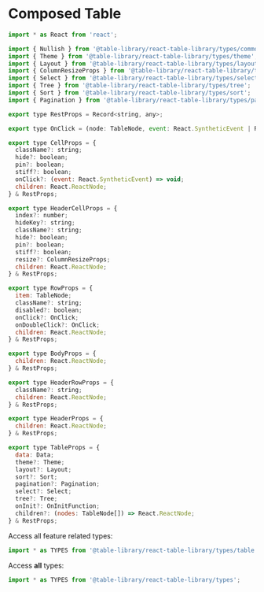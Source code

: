 
<Meta title="Types/Composed Table" />

# Composed Table

```javascript
import * as React from 'react';

import { Nullish } from '@table-library/react-table-library/types/common';
import { Theme } from '@table-library/react-table-library/types/theme';
import { Layout } from '@table-library/react-table-library/types/layout';
import { ColumnResizeProps } from '@table-library/react-table-library/types/resize';
import { Select } from '@table-library/react-table-library/types/select';
import { Tree } from '@table-library/react-table-library/types/tree';
import { Sort } from '@table-library/react-table-library/types/sort';
import { Pagination } from '@table-library/react-table-library/types/pagination';

export type RestProps = Record<string, any>;

export type OnClick = (node: TableNode, event: React.SyntheticEvent | React.KeyboardEvent) => void;

export type CellProps = {
  className?: string;
  hide?: boolean;
  pin?: boolean;
  stiff?: boolean;
  onClick?: (event: React.SyntheticEvent) => void;
  children: React.ReactNode;
} & RestProps;

export type HeaderCellProps = {
  index?: number;
  hideKey?: string;
  className?: string;
  hide?: boolean;
  pin?: boolean;
  stiff?: boolean;
  resize?: ColumnResizeProps;
  children: React.ReactNode;
} & RestProps;

export type RowProps = {
  item: TableNode;
  className?: string;
  disabled?: boolean;
  onClick?: OnClick;
  onDoubleClick?: OnClick;
  children: React.ReactNode;
} & RestProps;

export type BodyProps = {
  children: React.ReactNode;
} & RestProps;

export type HeaderRowProps = {
  className?: string;
  children: React.ReactNode;
} & RestProps;

export type HeaderProps = {
  children: React.ReactNode;
} & RestProps;

export type TableProps = {
  data: Data;
  theme?: Theme;
  layout?: Layout;
  sort?: Sort;
  pagination?: Pagination;
  select?: Select;
  tree?: Tree;
  onInit?: OnInitFunction;
  children?: (nodes: TableNode[]) => React.ReactNode;
} & RestProps;
```

Access all feature related types:

```javascript
import * as TYPES from '@table-library/react-table-library/types/table';
```

Access **all** types:

```javascript
import * as TYPES from '@table-library/react-table-library/types';
```
